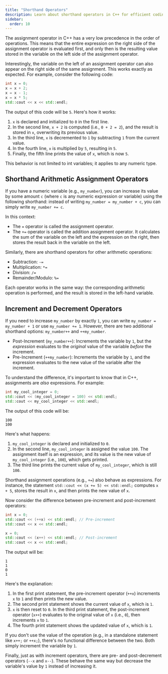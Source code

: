 ```yaml
---
title: "Shorthand Operators"
description: Learn about shorthand operators in C++ for efficient coding. This guide covers shorthand arithmetic assignment operators, increment and decrement operators, and their usage to simplify and streamline your code.
sidebar:
  order: 10
---
```


The assignment operator in C++ has a very low precedence in the order of operations. This means that the entire expression on the right side of the assignment operator is evaluated first, and only then is the resulting value stored in the variable on the left side of the assignment operator.

Interestingly, the variable on the left of an assignment operator can also appear on the right side of the same assignment. This works exactly as expected. For example, consider the following code:

```cpp
int x = 0;
x = x + 2;
x = x - 1;
x = x * 5;
std::cout << x << std::endl;
```

The output of this code will be `5`. Here's how it works:

1. `x` is declared and initialized to `0` in the first line.
2. In the second line, `x + 2` is computed (i.e., `0 + 2 = 2`), and the result is stored in `x`, overwriting its previous value.
3. In the third line, `x` is decremented to `1` by subtracting `1` from the current value.
4. In the fourth line, `x` is multiplied by `5`, resulting in `5`.
5. Finally, the fifth line prints the value of `x`, which is now `5`.

This behavior is not limited to int variables; it applies to any numeric type.

## Shorthand Arithmetic Assignment Operators

If you have a numeric variable (e.g., `my_number`), you can increase its value by some amount `c` (where `c` is any numeric expression or variable) using the following shorthand: instead of writing `my_number = my_number + c`, you can simply write `my_number += c`.

In this context:

- The `=` operator is called the assignment operator.
- The `+=` operator is called the addition assignment operator. It calculates the sum of the variable on the left and the expression on the right, then stores the result back in the variable on the left.

Similarly, there are shorthand operators for other arithmetic operations:

- Subtraction: `-=`
- Multiplication: `*=`
- Division: `/=`
- Remainder/Modulo: `%=`

Each operator works in the same way: the corresponding arithmetic operation is performed, and the result is stored in the left-hand variable.

## Increment and Decrement Operators

If you need to increase `my_number` by exactly `1`, you can write `my_number = my_number + 1` or use `my_number += 1`. However, there are two additional shorthand options: `my_number++` and `++my_number`.

- Post-Increment (`my_number++`): Increments the variable by `1`, but the *expression* evaluates to the *original* value of the variable *before* the increment.
- Pre-Increment (`++my_number`): Increments the variable by `1`, and the expression evaluates to the new value of the variable after the increment.

To understand the difference, it's important to know that in C++, assignments are *also* expressions. For example:

```cpp
int my_cool_integer = 0;
std::cout << (my_cool_integer = 100) << std::endl;
std::cout << my_cool_integer << std::endl;
```

The output of this code will be:

```plaintext frame="terminal"
100
100
```

Here's what happens:

1. `my_cool_integer` is declared and initialized to `0`.
2. In the second line, `my_cool_integer` is assigned the value `100`. The assignment itself is an expression, and its value is the new value of `my_cool_integer` (i.e., `100`), which gets printed.
3. The third line prints the current value of `my_cool_integer`, which is still `100`.

Shorthand assignment operations (e.g., `+=`) also behave as expressions. For instance, the statement `std::cout << (x += 5) << std::endl;` computes `x + 5`, stores the result in `x`, and then prints the new value of `x`.

Now consider the difference between pre-increment and post-increment operators:

```cpp
int x = 0;
std::cout << (++x) << std::endl; // Pre-increment
std::cout << x << std::endl;

x = 0;
std::cout << (x++) << std::endl; // Post-increment
std::cout << x << std::endl;
```
The output will be:

```plaintext frame="terminal"
1
1
0
1
```

Here's the explanation:

1. In the first print statement, the pre-increment operator (`++x`) increments `x` to `1` and then prints the new value.
2. The second print statement shows the current value of `x`, which is `1`.
3. `x` is then reset to `0`. In the third print statement, the post-increment operator (`x++`) evaluates to the original value of `x` (i.e., `0`), then increments `x` to `1`.
4. The fourth print statement shows the updated value of `x`, which is `1`.

If you don't use the value of the operation (e.g., in a standalone statement like `x++;` or `++x;`), there's no functional difference between the two. Both simply increment the variable by `1`.

Finally, just as with increment operators, there are pre- and post-decrement operators (`--x` and `x--`). These behave the same way but decrease the variable's value by `1` instead of increasing it.